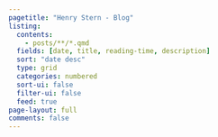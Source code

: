 ```yaml
---
pagetitle: "Henry Stern - Blog"
listing:
  contents: 
    - posts/**/*.qmd
  fields: [date, title, reading-time, description]
  sort: "date desc"
  type: grid
  categories: numbered
  sort-ui: false
  filter-ui: false
  feed: true
page-layout: full
comments: false
---
```

